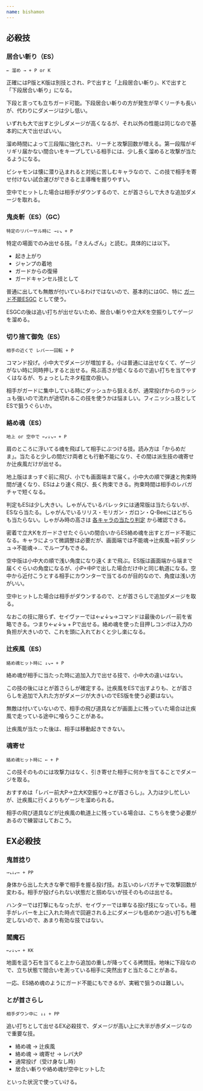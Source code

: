 ```yaml
---
name: bishamon
---
```


## 必殺技

### 居合い斬り（ES）

```
← 溜め → + P or K
```

正確にはP版とK版は別技とされ、Pで出すと「上段居合い斬り」、Kで出すと「下段居合い斬り」になる。

下段と言っても立ちガード可能。下段居合い斬りの方が発生が早くリーチも長いが、代わりにダメージは少し低い。

いずれも大で出すと少しダメージが高くなるが、それ以外の性能は同じなので基本的に大で出せばいい。

溜め時間によって三段階に強化され、リーチと攻撃回数が増える。第一段階がギリギリ届かない間合いをキープしている相手には、少し長く溜めると攻撃が当たるようになる。

ビシャモンは懐に潜り込まれると対処に苦しむキャラなので、この技で相手を寄せ付けない試合運びができると主導権を握りやすい。

空中でヒットした場合は相手がダウンするので、とが首さらしで大きな追加ダメージを取れる。

### 鬼炎斬（ES）（GC）

```
特定のリバーサル時に →↓↘ + P
```

特定の場面でのみ出せる技。「きえんざん」と読む。具体的には以下。

- 起き上がり
- ジャンプの着地
- ガードからの復帰
- ガードキャンセル技として

普通に出しても無敵が付いているわけではないので、基本的にはGC、特に [ガード不能ESGC](../techniques/unblockable_esgc) として使う。

ESGCの後は追い打ちが出せないため、居合い斬りや立大Kを空振りしてゲージを溜める。

### 切り捨て御免（ES）

```
相手の近くで レバー一回転 + P
```

コマンド投げ。小中大でダメージが増加する。小は普通には出せなくて、ゲージがない時に同時押しすると出せる。飛ぶ高さが低くなるので追い打ちを当てやすくはなるが、ちょっとしたネタ程度の扱い。

相手がガードに集中している時にダッシュから狙えるが、通常投げからのラッシュも強いので流れが途切れるこの技を使うかは悩ましい。フィニッシュ技としてESで狙うぐらいか。

### 絡め魂（ES）

```
地上 or 空中で ←↙↓↘→ + P
```

肩のところに浮いてる魂を飛ばして相手にぶつける技。読み方は「からめだま」。当たると少しの間だけ両者とも行動不能になり、その間は派生技の魂寄せか辻疾風だけが出せる。

地上版はまっすぐ前に飛び、小でも画面端まで届く。小中大の順で弾速と拘束時間が速くなり、ESはより速く飛び、長く拘束できる。拘束時間は相手のレバガチャで短くなる。

判定もESは少し大きい。しゃがんでいるバレッタには通常版は当たらないが、ESなら当たる。しゃがんでいるリリス・モリガン・ガロン・Q-Beeにはどちらも当たらない。しゃがみ時の高さは [各キャラの当たり判定](../statistics/hitBox) から確認できる。

密着で立大Kをガードさせたぐらいの間合いからES絡め魂を出すとガード不能になる。キャラによって微調整は必要だが、画面端では不能魂→辻疾風→前ダッシュ→不能魂→… でループもできる。

空中版は小中大の順で浅い角度になり遠くまで飛ぶ。ES版は画面端から端まで届くぐらいの角度になるが、小P+中Pで出した場合だけ中と同じ軌道になる。空中から近付こうとする相手にカウンターで当てるのが目的なので、角度は浅い方がいい。

空中ヒットした場合は相手がダウンするので、とが首さらしで追加ダメージを取る。

なおこの技に限らず、セイヴァーでは←↙↓↘→コマンドは最後のレバー前を省略できる。つまり←↙↓↘ + Pで出せる。絡め魂を使った目押しコンボは入力の負担が大きいので、これを頭に入れておくと少し楽になる。

### 辻疾風（ES）

```
絡め魂ヒット時に ↓↘→ + P
```

絡め魂が相手に当たった時に追加入力で出せる技で、小中大の違いはない。

この技の後にはとが首さらしが確定する。辻疾風をESで出すよりも、とが首さらしを追加で入れた方がダメージが大きいのでES版を使う必要はない。

無敵は付いていないので、相手の飛び道具などが画面上に残っていた場合は辻疾風で走っている途中に喰らうことがある。

辻疾風が当たった後は、相手は移動起きできない。

### 魂寄せ

```
絡め魂ヒット時に ← + P
```

この技そのものには攻撃力はなく、引き寄せた相手に何かを当てることでダメージを取る。

おすすめは「レバー前大P→立大K空振り→とが首さらし」。入力は少し忙しいが、辻疾風に行くよりもゲージを溜められる。

相手の飛び道具などが辻疾風の軌道上に残っている場合は、こちらを使う必要があるので練習はしておこう。

## EX必殺技

### 鬼首捻り

```
→↘↓↙← + PP
```

身体から出した大きな拳で相手を握る投げ技。お互いのレバガチャで攻撃回数が変わる。相手が投げられない状態だと掴めないが技そのものは出せる。

ハンターでは打撃にもなったが、セイヴァーでは単なる投げ技になっている。相手がレバーを上に入れた時点で回避される上にダメージも低めかつ追い打ちも確定しないので、あまり有効な技ではない。

### 閻魔石

```
←↙↓↘→ + KK
```

地面を這う石を当てると上から追加の重しが降ってくる拷問技。地味に下段なので、立ち状態で間合いを測っている相手に突然出すと当たることがある。

一応、ES絡め魂のようにガード不能にもできるが、実戦で狙うのは難しい。

### とが首さらし

```
相手ダウン中に ↓↓ + PP
```

追い打ちとして出せるEX必殺技で、ダメージが高い上に大半が赤ダメージなので重要な技。

- 絡め魂 → 辻疾風
- 絡め魂 → 魂寄せ → レバ大P
- 通常投げ（受け身なし時）
- 居合い斬りや絡め魂が空中ヒットした

といった状況で使っていける。
